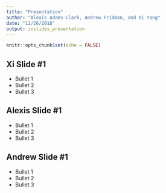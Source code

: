 ```yaml
---
title: "Presentation"
author: "Alexis Adams-Clark, Andrew Fridman, and Xi Yang"
date: "11/26/2018"
output: ioslides_presentation
---
```


```r
knitr::opts_chunk$set(echo = FALSE)
```


## Xi Slide #1

- Bullet 1
- Bullet 2
- Bullet 3

## Alexis Slide #1

- Bullet 1
- Bullet 2
- Bullet 3


## Andrew Slide #1

- Bullet 1
- Bullet 2
- Bullet 3




